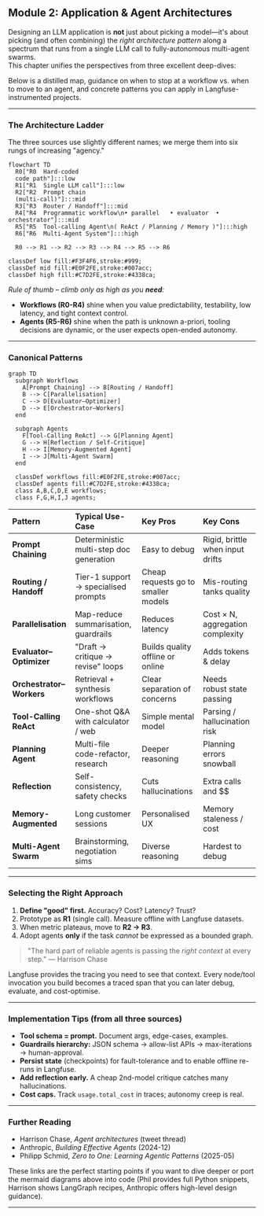 ## **Module 2:** Application & Agent Architectures

Designing an LLM application is **not** just about picking a model—it's about picking (and often combining) the *right architecture pattern* along a spectrum that runs from a single LLM call to fully-autonomous multi-agent swarms.  
This chapter unifies the perspectives from three excellent deep-dives:

Below is a distilled map, guidance on when to stop at a workflow vs. when to move to an agent, and concrete patterns you can apply in Langfuse-instrumented projects.

---

### The Architecture Ladder

The three sources use slightly different names; we merge them into six rungs of increasing "agency."

```mermaid
flowchart TD
  R0["R0  Hard-coded
  code path"]:::low
  R1["R1  Single LLM call"]:::low
  R2["R2  Prompt chain
  (multi-call)"]:::mid
  R3["R3  Router / Handoff"]:::mid
  R4["R4  Programmatic workflow\n• parallel   • evaluator  • orchestrator"]:::mid
  R5["R5  Tool-calling Agent\n( ReAct / Planning / Memory )"]:::high
  R6["R6  Multi-Agent System"]:::high

  R0 --> R1 --> R2 --> R3 --> R4 --> R5 --> R6

classDef low fill:#F3F4F6,stroke:#999;
classDef mid fill:#E0F2FE,stroke:#007acc;
classDef high fill:#C7D2FE,stroke:#4338ca;
```

*Rule of thumb – climb only as high as you **need**:*

* **Workflows (R0-R4)** shine when you value predictability, testability, low latency, and tight context control.
* **Agents (R5-R6)** shine when the path is unknown a-priori, tooling decisions are dynamic, or the user expects open-ended autonomy.

---

### Canonical Patterns

```mermaid
graph TD
  subgraph Workflows
    A[Prompt Chaining] --> B[Routing / Handoff]
    B --> C[Parallelisation]
    C --> D[Evaluator–Optimizer]
    D --> E[Orchestrator–Workers]
  end

  subgraph Agents
    F[Tool-Calling ReAct] --> G[Planning Agent]
    G --> H[Reflection / Self-Critique]
    H --> I[Memory-Augmented Agent]
    I --> J[Multi-Agent Swarm]
  end

  classDef workflows fill:#E0F2FE,stroke:#007acc;
  classDef agents fill:#C7D2FE,stroke:#4338ca;
  class A,B,C,D,E workflows;
  class F,G,H,I,J agents;
```

| Pattern | Typical Use-Case | Key Pros | Key Cons |
| :-- | :-- | :-- | :-- |
| **Prompt Chaining** | Deterministic multi-step doc generation | Easy to debug | Rigid, brittle when input drifts |
| **Routing / Handoff** | Tier-1 support → specialised prompts | Cheap requests go to smaller models | Mis-routing tanks quality |
| **Parallelisation** | Map-reduce summarisation, guardrails | Reduces latency | Cost × N, aggregation complexity |
| **Evaluator–Optimizer** | "Draft → critique → revise" loops | Builds quality offline or online | Adds tokens & delay |
| **Orchestrator–Workers** | Retrieval + synthesis workflows | Clear separation of concerns | Needs robust state passing |
| **Tool-Calling ReAct** | One-shot Q&A with calculator / web | Simple mental model | Parsing / hallucination risk |
| **Planning Agent** | Multi-file code-refactor, research | Deeper reasoning | Planning errors snowball |
| **Reflection** | Self-consistency, safety checks | Cuts hallucinations | Extra calls and $$ |
| **Memory-Augmented** | Long customer sessions | Personalised UX | Memory staleness / cost |
| **Multi-Agent Swarm** | Brainstorming, negotiation sims | Diverse reasoning | Hardest to debug |

---

### Selecting the Right Approach

1. **Define "good" first.** Accuracy? Cost? Latency? Trust?  
2. Prototype as **R1** (single call). Measure offline with Langfuse datasets.  
3. When metric plateaus, move to **R2 → R3**.  
4. Adopt agents **only** if the task *cannot* be expressed as a bounded graph.

> "The hard part of reliable agents is passing the *right context* at every step." — Harrison Chase

Langfuse provides the tracing you need to see that context. Every node/tool invocation you build becomes a traced span that you can later debug, evaluate, and cost-optimise.

---

### Implementation Tips (from all three sources)

* **Tool schema = prompt.** Document args, edge-cases, examples.
* **Guardrails hierarchy:** JSON schema → allow-list APIs → max-iterations → human-approval.
* **Persist state** (checkpoints) for fault-tolerance and to enable offline re-runs in Langfuse.
* **Add reflection early.** A cheap 2nd-model critique catches many hallucinations.
* **Cost caps.** Track `usage.total_cost` in traces; autonomy creep is real.

---

### Further Reading

* Harrison Chase, *Agent architectures* (tweet thread)  
* Anthropic, *Building Effective Agents* (2024-12)  
* Philipp Schmid, *Zero to One: Learning Agentic Patterns* (2025-05)

These links are the perfect starting points if you want to dive deeper or port the mermaid diagrams above into code (Phil provides full Python snippets, Harrison shows LangGraph recipes, Anthropic offers high-level design guidance).

---